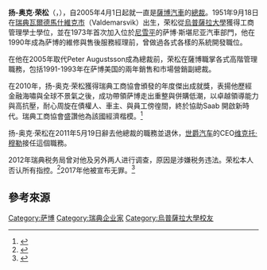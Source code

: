 {{Infobox Person
| name        = 扬-奥克·荣松
| image       = Jan Åke Jonsson.jpg
| caption     = 
| birth_name  = Jan Åke Jonsson
| nickname    = JÅJ
| birth_date  = {{birth date and age|1951|09|18}}
| birth_place = [[瑞典|瑞典]][[瓦爾德馬什維克市|瓦爾德馬什維克市]]
| death_date  = 
| death_place = 
| death_cause = 
| residence   = 
| nationality = {{SWE}}
| ethnicity   = 
| alma_mater  = [[烏普薩拉大學|烏普薩拉大學]]
|employer     = [[紳寶汽車|Saab]] AB
| occupation  =[[紳寶汽車|Saab]]  [[總裁|總裁]] [[CEO|CEO]] (2005-2011)<ref name="Jan Åke Jonsson retires as President and CEO of Saab Automobile - Saab Newsroom ">{{cite web |url=http://newsroom.saab.com/news/news/janakejonssonretiresaspresidentandceoofsaabautomobile.5.741c75ab12da7f448807ffe1239.html |title=Jan Åke Jonsson retires as President and CEO of Saab Automobile |publisher=Saab Newsroom |date= |accessdate=2011-03-25 |deadurl=yes |archiveurl=https://web.archive.org/web/20110823061339/http://newsroom.saab.com/news/news/janakejonssonretiresaspresidentandceoofsaabautomobile.5.741c75ab12da7f448807ffe1239.html |archivedate=2011-08-23 }}</ref>
| salary      = 
| predecessor = [[Peter_Augustsson|Peter Augustsson]]
}}

'''扬-奥克·荣松'''（{{lang-sv|Jan-Åke Jonsson}}，{{bd|1951年|9月18日||}}），自2005年4月1日起就一直是[[薩博汽車|薩博汽車]]的[[總裁|總裁]]。1951年9月18日在[[瑞典|瑞典]][[瓦爾德馬什維克市|瓦爾德馬什維克市]]（Valdemarsvik）出生，荣松從[[烏普薩拉大學|烏普薩拉大學]]獲得工商管理學士學位，並在1973年首次加入位於[[尼雪平|尼雪平]]的萨博·斯堪尼亚汽車部門，他在1990年成為萨博的維修與售後服務經理前，曾做過各式各樣的系統開發職位。

在他在2005年取代Peter Augustsson成為總裁前，荣松在薩博職掌各式高階管理職務，包括1991-1993年在萨博美国的兩年銷售和市場營銷副總裁。

在2010年，扬-奥克·荣松獲得瑞典工商協會頒發的年度傑出成就獎，表揚他歷經金融海嘯與全球不景氣之後，成功帶領萨博走出重整與併購低潮，以卓越領導能力與高抗壓，耐心周旋在債權人、車主、與員工傍徨間，終於協助Saab 開啟新時代。瑞典工商協會盛讚他為該國經濟楷模。<ref name="Saab執行長Jan-Ake Jonsson獲頒瑞典傑出成就獎 ">{{cite web |url=http://www.carnews.com/detail/20492 |title=Saab執行長Jan-Ake Jonsson獲頒瑞典傑出成就獎 |publisher=carnews.com |date= |accessdate=2010-05-05 |deadurl=yes |archiveurl=https://web.archive.org/web/20100509211713/http://www.carnews.com/detail/20492 |archivedate=2010-05-09 }}</ref>

扬-奥克·荣松在2011年5月19日辭去他總裁的職務並退休，[[世爵汽车|世爵汽车]]的CEO[[维克托·穆勒|维克托·穆勒]]接任這個職務。

2012年瑞典税务局曾对他及另外两人进行调查，原因是涉嫌税务违法。荣松本人否认所有指控。<ref>{{cite web|title=Former Saab CEO arrested for tax crimes|url=http://www.thelocal.se/48032/20130521/|publisher=The Local|access-date=22 May 2013|archive-date=2013-06-08|archive-url=https://web.archive.org/web/20130608060915/http://www.thelocal.se/48032/20130521}}</ref>2017年他被宣布无罪。<ref>{{cite web|title=Former SAAB Executives acquitted of tax and fraud charges|url=https://www.reuters.com/article/sweden-saab-trial/former-saab-ceo-muller-and-other-executives-acquitted-of-tax-and-fraud-charges-idUSL8N1HF413|access-date=2 April 2017|archive-date=2022-05-05|archive-url=https://web.archive.org/web/20220505005717/https://www.reuters.com/article/sweden-saab-trial/former-saab-ceo-muller-and-other-executives-acquitted-of-tax-and-fraud-charges-idUSL8N1HF413}}</ref>

==參考來源==
{{reflist}}

{{normdaten}}
{{DEFAULTSORT:jonsson}}
[[Category:萨博|Category:萨博]]
[[Category:瑞典企业家|Category:瑞典企业家]]
[[Category:烏普薩拉大學校友|Category:烏普薩拉大學校友]]